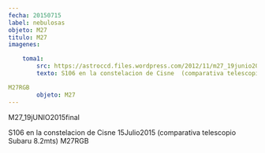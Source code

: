 ```yaml
---
fecha: 20150715
label: nebulosas
objeto: M27
titulo: M27
imagenes:

	toma1:
		src: https://astroccd.files.wordpress.com/2012/11/m27_19junio2015final.jpg
		texto: S106 en la constelacion de Cisne  (comparativa telescopio Subaru 8.2mts)

M27RGB
		objeto: M27
---
```


<Imagen src="https://astroccd.files.wordpress.com/2012/11/m27_19junio2015final.jpg" />

M27_19jUNIO2015final

S106 en la constelacion de Cisne 15Julio2015 (comparativa telescopio Subaru 8.2mts) M27RGB